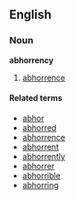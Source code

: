 ==English==

===Noun===
'''abhorrency'''

# {{obsolete}} [[abhorrence]]

====Related terms====
*[[abhor]]
*[[abhorred]]
*[[abhorrence]]
*[[abhorrent]]
*[[abhorrently]]
*[[abhorrer]]
*[[abhorrible]]
*[[abhorring]]